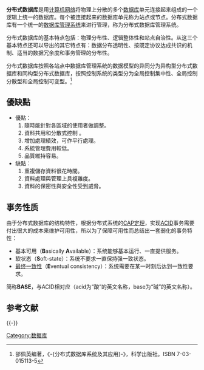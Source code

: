 {{onesource|time=2018-05-28T11:29:42+00:00}}
{{noteTA
|T=zh-cn:分布式数据库; zh-hk:分散式數據庫; zh-tw:分散式資料庫;
|G1=IT
}}
'''分布式数据库'''是用[[计算机网络|计算机网络]]将物理上分散的多个[[数据库|数据库]]单元连接起来组成的一个逻辑上统一的数据库。每个被连接起来的数据库单元称为站点或节点。分布式数据库有一个统一的[[数据库管理系统|数据库管理系统]]来进行管理，称为分布式数据库管理系统。

分布式数据库的基本特点包括：物理分布性、逻辑整体性和站点自治性。从这三个基本特点还可以导出的其它特点有：数据分布透明性、按既定协议达成共识的机制、适当的数据冗余度和事务管理的分布性。

分布式数据库按照各站点中数据库管理系统的数据模型的异同分为异构型分布式数据库和同构型分布式数据库，按照控制系统的类型分为全局控制集中性、全局控制分散型和全局控制可变型。<ref>邵佩英编著，《-{分布式数据库系统及其应用}-》，科学出版社。ISBN 7-03-015113-5</ref>

== 優缺點 ==
*優點：
*#隨時能針對各區域的使用者做調整。
*#資料共用和分散式控制 。
*#增加處理績效，可作平行處理。
*#系統管理費用較低。
*#品質維持容易。
*缺點：
*#重複儲存資料很花時間。
*#資料處理與管理上具複雜度。
*#資料的保密性與安全性受到威脅。

== 事务性质 ==
由于分布式数据库的结构特性，根据分布式系统的[[CAP定理|CAP定理]]，实现[[ACID|ACID]]事务需要付出很大的成本来维护可用性，所以为了保障可用性而总结出一套弱化的事务特性：
*基本可用（'''B'''asically '''A'''vailable）：系统能够基本运行、一直提供服务。
*软状态（'''S'''oft-state）：系统不要求一直保持强一致状态。
*[[最终一致性|最终一致性]]（'''E'''ventual consistency）：系统需要在某一时刻后达到一致性要求。
简称'''BASE'''，与ACID相对应（acid为“酸”的英文名称，base为“碱”的英文名称）。

== 参考文献 ==
{{Reflist}}

{{-}}
{{Databases}}

[[Category:数据库|Category:数据库]]